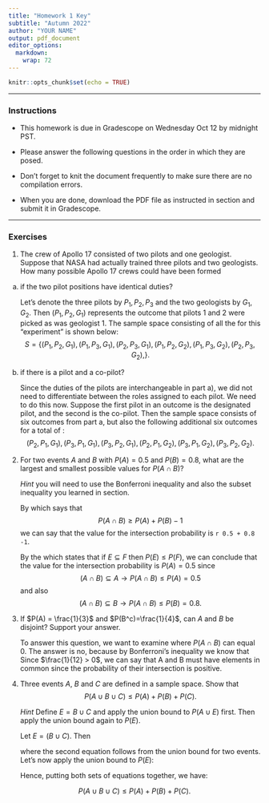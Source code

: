 ```yaml
---
title: "Homework 1 Key"
subtitle: "Autumn 2022"
author: "YOUR NAME"
output: pdf_document
editor_options: 
  markdown: 
    wrap: 72
---
```


```r
knitr::opts_chunk$set(echo = TRUE)
```

------------------------------------------------------------------------

### Instructions

-   This homework is due in Gradescope on Wednesday Oct 12 by midnight
    PST.

-   Please answer the following questions in the order in which they are
    posed.

-   Don't forget to knit the document frequently to make sure there are
    no compilation errors.

-   When you are done, download the PDF file as instructed in section
    and submit it in Gradescope.

------------------------------------------------------------------------

### Exercises

1.  The crew of Apollo 17 consisted of two pilots and one geologist.
    Suppose that NASA had actually trained three pilots and two
    geologists. How many possible Apollo 17 crews could have been formed

a.  if the two pilot positions have identical duties?

    Let's denote the three pilots by $P_1,P_2,P_3$ and the two
    geologists by $G_1, G_2$. Then $(P_1, P_2, G_1)$ represents the outcome that pilots 1 and 2 were picked as was geologist 1. The sample space consisting of all the \textbf{six outcomes} for this "experiment" is shown below:
    $$S = \left\{ (P_1, P_2, G_1), (P_1,P_3,G_1), (P_2, P_3, G_1), (P_1, P_2, G_2), (P_1,P_3,G_2), (P_2, P_3, G_2), \right\}.$$

b.  if there is a pilot and a co-pilot?

    Since the duties of the pilots are interchangeable in part a), we did not need to differentiate between the roles assigned to each pilot. We need to do this now. Suppose the first pilot in an outcome is the designated pilot, and the second is the co-pilot. Then the sample space consists of six outcomes from part a, but also the following additional six outcomes for a total of \textbf{twelve outcomes}:
    $$(P_2, P_1, G_1), (P_3,P_1,G_1), (P_3, P_2, G_1), (P_2, P_1, G_2), (P_3,P_1,G_2), (P_3, P_2, G_2).$$


2.  For two events $A$ and $B$ with $P(A)=0.5$ and $P(B)=0.8$, what are
    the largest and smallest possible values for $P(A \cap B)$?

    *Hint* you will need to use the Bonferroni inequality and also the
    subset inequality you learned in section.

    By \textbf{Bonferroni's inequality} which says that
    $$P(A \cap B) \geq P(A) + P(B) - 1$$ we can say that the
    \textbf{smallest} value for the intersection probability is `r 0.5 + 0.8 -1`.

    By the \textbf{subset inequality} which states that if
    $E \subseteq F$ then $P(E) \leq P(F)$, we can conclude that the \textbf{largest} value for the intersection probability is $P(A) = 0.5$ since
    $$(A \cap B) \subseteq A \rightarrow P(A \cap B) \leq P(A) = 0.5$$
    and also
    $$(A \cap B) \subseteq B \rightarrow P(A \cap B) \leq P(B) = 0.8.$$

3.  If $P(A) = \frac{1}{3}$ and $P(B^c)=\frac{1}{4}$, can $A$ and $B$ be
    disjoint? Support your answer.

    To answer this question, we want to examine where $P(A \cap B)$ can equal 0. The answer is no, because by Bonferroni's inequality we
    know that \begin{align*}
    P(A \cap B) &\geq P(A) + P(B) - 1,\\
                &=  P(A) - (1 - P(B))\\
                &=  P(A) - P(B^c) \ \ \ \text{law of complements} \\
                &= \frac{1}{3} - \frac{1}{4} = \frac{1}{12}.
    \end{align*} Since $\frac{1}{12} > 0$, we can say that A and B must
    have elements in common since the probability of their intersection
    is positive.

4. Three events $A$, $B$ and $C$ are defined in a sample space. Show that 
$$P(A \cup B \cup C) \leq P(A) + P(B) + P(C).$$

    *Hint* Define $E = B \cup C$ and apply the union bound to
    $P(A \cup E)$ first. Then apply the union bound again to $P(E)$.

    Let $E = (B \cup C)$. Then

    \begin{align*}
     P(A \cup B \cup C) &= P(A \cup E), \\
                      & \leq P(A) + P(E) 
    \end{align*}

    where the second equation follows from the union bound for two events. Let's now apply the union bound to $P(E)$:

    \begin{align*}
     P(E) &= P(B \cup C), \\
       & \leq P(B) + P(C).
    \end{align*} 

    Hence, putting both sets of equations together, we have:

$$P(A \cup B \cup C) \leq P(A) + P(B) + P(C).$$
